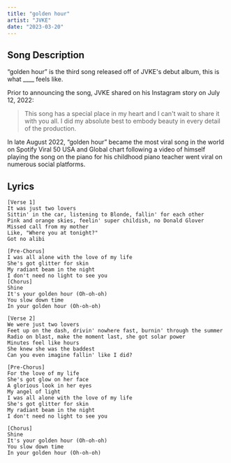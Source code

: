 ```yaml
---
title: "golden hour"
artist: "JVKE"
date: "2023-03-20"
---
```


## Song Description

“golden hour” is the third song released off of JVKE's debut album, this is what \_\_\_\_ feels like.

Prior to announcing the song, JVKE shared on his Instagram story on July 12, 2022:

> This song has a special place in my heart and I can't wait to share it with you all. I did my absolute best to embody beauty in every detail of the production.

In late August 2022, “golden hour” became the most viral song in the world on Spotify Viral 50 USA and Global chart following a video of himself playing the song on the piano for his childhood piano teacher went viral on numerous social platforms.

## Lyrics

```text
[Verse 1]
It was just two lovers
Sittin' in the car, listening to Blonde, fallin' for each other
Pink and orange skies, feelin' super childish, no Donald Glover
Missed call from my mother
Like, "Where you at tonight?"
Got no alibi

[Pre-Chorus]
I was all alone with the love of my life
She's got glitter for skin
My radiant beam in the night
I don't need no light to see you
[Chorus]
Shine
It's your golden hour (Oh-oh-oh)
You slow down time
In your golden hour (Oh-oh-oh)

[Verse 2]
We were just two lovers
Feet up on the dash, drivin' nowhere fast, burnin' through the summer
Radio on blast, make the moment last, she got solar power
Minutes feel like hours
She knew she was the baddest
Can you even imagine fallin' like I did?

[Pre-Chorus]
For the love of my life
She's got glow on her face
A glorious look in her eyes
My angel of light
I was all alone with the love of my life
She's got glitter for skin
My radiant beam in the night
I don't need no light to see you

[Chorus]
Shine
It's your golden hour (Oh-oh-oh)
You slow down time
In your golden hour (Oh-oh-oh)
```
